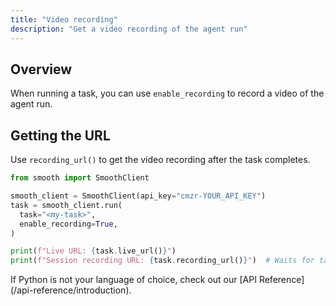 ---
title: "Video recording"
description: "Get a video recording of the agent run"
---

## Overview

When running a task, you can use `enable_recording` to record a video of the agent run.

## Getting the URL

Use `recording_url()` to get the video recording after the task completes.

<CodeGroup>

```python Python
from smooth import SmoothClient

smooth_client = SmoothClient(api_key="cmzr-YOUR_API_KEY")
task = smooth_client.run(
  task="<my-task>",
  enable_recording=True,
)

print(f"Live URL: {task.live_url()}")
print(f"Session recording URL: {task.recording_url()}")  # Waits for task completion
```

</CodeGroup>

<Note>
  If Python is not your language of choice, check out our [API Reference](/api-reference/introduction).
</Note>